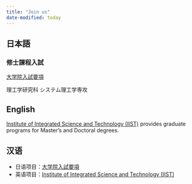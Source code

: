 ```yaml
---
title: "Join us"
date-modified: today
---
```



::: {.panel-tabset}
## 日本語
### 修士課程入試

[大学院入試要項](https://www.hosei.ac.jp/gs/jukensei/applicationguidelines/)

理工学研究科 システム理工学専攻

## English

[Institute of Integrated Science and Technology (IIST)](https://iist.hosei.ac.jp) provides graduate programs for Master's and Doctoral degrees.

## 汉语

- 日语项目：[大学院入試要項](https://www.hosei.ac.jp/gs/jukensei/applicationguidelines/)
- 英语项目：[Institute of Integrated Science and Technology (IIST)](https://iist.hosei.ac.jp)

:::